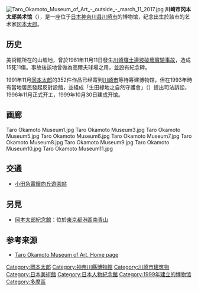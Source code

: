 [[File:Taro_Okamoto_Museum_of_Art_-_outside_-_march_11_2017.jpg|thumb]]
'''川崎市冈本太郎美术馆'''（{{lang-ja|岡本太郎美術館}}），是一座位于[[日本|日本]][[神奈川县|神奈川县]][[川崎市|川崎市]]的博物馆，纪念出生於該市的艺术家[[冈本太郎|冈本太郎]]。

== 历史 ==
美術館所在的山坡地，曾於1961年11月11日發生[[川崎壤土邊坡破壞實驗事故|川崎壤土邊坡破壞實驗事故]]，造成15死11傷。事故後該地曾做為高爾夫球場之用，並設有紀念碑。

1991年11月[[冈本太郎|冈本太郎]]的352件作品已经寄到[[川崎市|川崎市]]等待筹建博物馆，但在1993年時有當地居民發起反對設館，並組成「生田綠地之自然守護會」（{{lang|ja|生田緑地の自然を守る会}}）提出司法訴訟，1996年11月正式开工，1999年10月30日建成开馆。

==画廊==
<gallery>
Taro Okamoto Museum1.jpg
Taro Okamoto Museum3.jpg
Taro Okamoto Museum5.jpg
Taro Okamoto Museum6.jpg
Taro Okamoto Museum7.jpg
Taro Okamoto Museum8.jpg
Taro Okamoto Museum9.jpg
Taro Okamoto Museum10.jpg
Taro Okamoto Museum11.jpg
</gallery>

==交通==
*[[小田急電鐵|小田急電鐵]][[向丘遊園站|向丘遊園站]]

==另見==
*[[岡本太郎紀念館|岡本太郎紀念館]]：位於[[東京都|東京都]][[港區_(東京都)|港區]][[南青山|南青山]]

== 参考来源 ==
* [http://www.taromuseum.jp/english/index_english.html Taro Okamoto Museum of Art, Home page] {{Wayback|url=http://www.taromuseum.jp/english/index_english.html |date=20100304141432 }}

{{coord|35|36|27.5|N|139|33|27|E|source:jawiki_region:JP-14_type:landmark|display=title}}

{{日本公立美术馆}}
{{authority control}}
[[Category:岡本太郎|Category:岡本太郎]]
[[Category:神奈川縣博物館|Category:神奈川縣博物館]]
[[Category:川崎市建筑物|Category:川崎市建筑物]]
[[Category:日本美術館|Category:日本美術館]]
[[Category:日本人物紀念館|Category:日本人物紀念館]]
[[Category:1999年建立的博物馆|Category:1999年建立的博物馆]]
[[Category:多摩區|Category:多摩區]]
